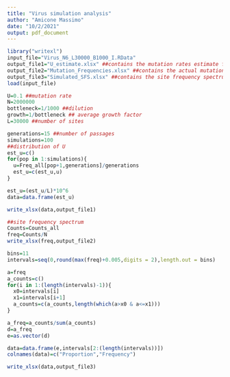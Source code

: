 ---
title: "Virus simulation analysis"
author: "Amicone Massimo"
date: "10/2/2021"
output: pdf_document
---

```{r,load}
library("writexl")
input_file="Virus_N6_L30000_B1000_I.RData"
output_file1="U_estimate.xlsx" ##contains the mutation rates estimate from the simulated mutation frequencies
output_file2="Mutation_Frequencies.xlsx" ##contains the actual mutation frequencies at the end of the simulation
output_file3="Simulated_SFS.xlsx" ##contains the site frequency spectrum values (frequency and proportions)
load(input_file)
```

```{r,plot controls}

U=0.1 ##mutation rate
N=2000000
bottleneck=1/1000 ##dilution
growth=1/bottleneck ## average growth factor
L=30000 ##number of sites

generations=15 ##number of passages
simulations=100
##distribution of U
est_u=c()
for(pop in 1:simulations){
  u=Freq_all[pop+1,generations]/generations
  est_u=c(est_u,u)
}

est_u=(est_u/L)*10^6
data=data.frame(est_u)

write_xlsx(data,output_file1)

```


```{r,site freq}
##site frequency spectrum
Counts=Counts_all
freq=Counts/N
write_xlsx(freq,output_file2)

bins=11
intervals=seq(0,round(max(freq)+0.005,digits = 2),length.out = bins)

a=freq
a_counts=c()
for(i in 1:(length(intervals)-1)){
  x0=intervals[i]
  x1=intervals[i+1]
  a_counts=c(a_counts,length(which(a>x0 & a<=x1)))
}

a_freq=a_counts/sum(a_counts)
d=a_freq
e=as.vector(d)

data=data.frame(e,intervals[2:(length(intervals))])
colnames(data)=c("Proportion","Frequency")

write_xlsx(data,output_file3)

```

